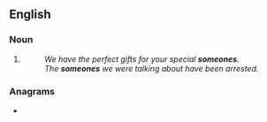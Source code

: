 {{also|someone's}}
==English==

===Noun===
{{head|en|noun form}}

# {{plural of|someone|lang=en}}
#: ''We have the perfect gifts for your special '''someones'''.''
#: ''The '''someones''' we were talking about have been arrested.''

===Anagrams===
* {{anagrams|en|a=eemnooss|onesomes}}